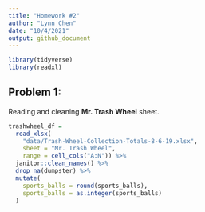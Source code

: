 ```yaml
---
title: "Homework #2"
author: "Lynn Chen"
date: "10/4/2021"
output: github_document
---
```


```r
library(tidyverse)
library(readxl)
```


## Problem 1:

Reading and cleaning **Mr. Trash Wheel** sheet.

```r
trashwheel_df = 
  read_xlsx(
    "data/Trash-Wheel-Collection-Totals-8-6-19.xlsx",
    sheet = "Mr. Trash Wheel",
    range = cell_cols("A:N")) %>%
  janitor::clean_names() %>% 
  drop_na(dumpster) %>% 
  mutate(
    sports_balls = round(sports_balls),
    sports_balls = as.integer(sports_balls)
  )
```

